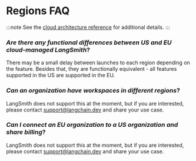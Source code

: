 # Regions FAQ

:::note
See the [cloud architecture reference](./cloud_architecture_and_scalability.mdx#architecture) for additional details.
:::

### _Are there any functional differences between US and EU cloud-managed LangSmith_?

There may be a small delay between launches to each region depending on the feature.
Besides that, they are functionally equivalent - all features supported in the US are supported in the EU.

### _Can an organization have workspaces in different regions_?

LangSmith does not support this at the moment, but if you are interested, please contact support@langchain.dev and share your use case.

### _Can I connect an EU organization to a US organization and share billing_?

LangSmith does not support this at the moment, but if you are interested, please contact support@langchain.dev and share your use case.

